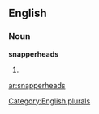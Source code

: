 ==English==

===Noun===
'''snapperheads'''

# {{plural of|[[snapperhead]]}}

[[Category:English plurals]]

[[ar:snapperheads]]
